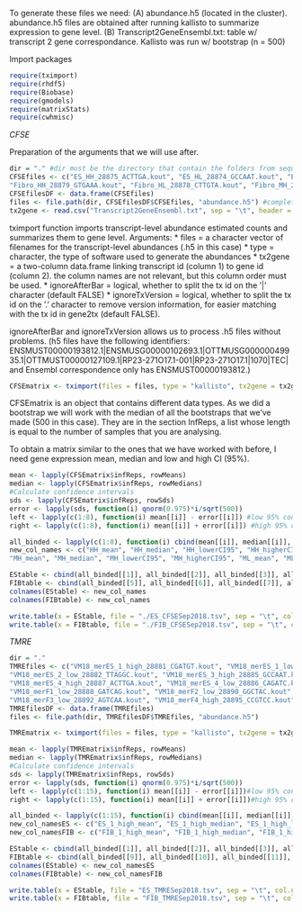 To generate these files we need: (A) abundance.h5 (located in the cluster). abundance.h5 files are obtained after running kallisto to summarize expression to gene level. 
(B) Transcript2GeneEnsembl.txt: table w/ transcript 2 gene correspondance. 
Kallisto was run w/ bootstrap (n = 500)

Import packages

```r
require(tximport)
require(rhdf5)
require(Biobase)
require(gmodels)
require(matrixStats)
require(cwhmisc)
```

*CFSE*

Preparation of the arguments that we will use after.

```r
dir = "." #dir must be the directory that contain the folders from sequencing facility (the ones below)
CFSEfiles <- c("ES_HH_28875_ACTTGA.kout", "ES_HL_28874_GCCAAT.kout", "ES_MH_28873_ACAGTG.kout", "ES_ML_28872_ATCACG.kout", 
"Fibro_HH_28879_GTGAAA.kout", "Fibro_HL_28878_CTTGTA.kout", "Fibro_MH_28877_GGCTAC.kout", "Fibro_ML_28876_TAGCTT.kout") #names of folders w/ .h5 files
CFSEfilesDF <- data.frame(CFSEfiles)
files <- file.path(dir, CFSEfilesDF$CFSEfiles, "abundance.h5") #complete path to files to summarize
tx2gene <- read.csv("Transcript2GeneEnsembl.txt", sep = "\t", header = TRUE) #loading the correspondence table (transcript 2 gene)
```

tximport function imports transcript-level abundance estimated counts and summarizes them to gene level. 
Arguments: 
* files = a character vector of filenames for the transcript-level abundances (.h5 in this case)
* type = character, the type of software used to generate the abundances
* tx2gene = a two-column data.frame linking transcript id (column 1) to gene id (column 2). the column names are not relevant, but this column order must be used. 
* ignoreAfterBar = logical, whether to split the tx id on the ’|’ character (default FALSE)
* ignoreTxVersion = logical, whether to split the tx id on the ’.’ character to remove version information,
for easier matching with the tx id in gene2tx (default FALSE).

ignoreAfterBar and ignoreTxVersion allows us to process .h5 files without problems. (h5 files have the following 
identifiers: ENSMUST00000193812.1|ENSMUSG00000102693.1|OTTMUSG00000049935.1|OTTMUST00000127109.1|RP23-271O17.1-001|RP23-271O17.1|1070|TEC|
and Ensembl correspondence only has ENSMUST00000193812.)

```r
CFSEmatrix <- tximport(files = files, type = "kallisto", tx2gene = tx2gene, ignoreAfterBar = TRUE, ignoreTxVersion = TRUE)
```

CFSEmatrix is an object that contains different data types. As we did a bootstrap we will work with the median
of all the bootstraps that we've made (500 in this case). They are in the section InfReps, a list whose 
length is equal to the number of samples that you are analysing. 

To obtain a matrix similar to the ones that we have worked with before, I need gene expression mean, median and low and high CI (95%).

```r
mean <- lapply(CFSEmatrix$infReps, rowMeans)
median <- lapply(CFSEmatrix$infReps, rowMedians)
#Calculate confidence intervals 
sds <- lapply(CFSEmatrix$infReps, rowSds)
error <- lapply(sds, function(i) qnorm(0.975)*i/sqrt(500))
left <- lapply(c(1:8), function(i) mean[[i]] - error[[i]]) #low 95% confidence interval
right <- lapply(c(1:8), function(i) mean[[i]] + error[[i]]) #high 95% confidence interval

all_binded <- lapply(c(1:8), function(i) cbind(mean[[i]], median[[i]], left[[i]], right[[i]]))
new_col_names <- c("HH_mean", "HH_median", "HH_lowerCI95", "HH_higherCI95", "HL_mean", "HL_median", "HL_lowerCI95", "HL_higherCI95", 
"MH_mean", "MH_median", "MH_lowerCI95", "MH_higherCI95", "ML_mean", "ML_median", "ML_lowerCI95", "ML_higherCI95")

EStable <- cbind(all_binded[[1]], all_binded[[2]], all_binded[[3]], all_binded[[4]]) 
FIBtable <- cbind(all_binded[[5]], all_binded[[6]], all_binded[[7]], all_binded[[8]])
colnames(EStable) <- new_col_names
colnames(FIBtable) <- new_col_names

write.table(x = EStable, file = "./ES_CFSESep2018.tsv", sep = "\t", col.names = NA, quote = FALSE, row.names = TRUE)
write.table(x = FIBtable, file = "./FIB_CFSESep2018.tsv", sep = "\t", col.names = NA, quote = FALSE, row.names = TRUE)
```

*TMRE* 

```r
dir = "."
TMREfiles <- c("VM18_merES_1_high_28881_CGATGT.kout", "VM18_merES_1_low_28880_ATCACG.kout", "VM18_merES_2_high_28883_TGACCA.kout", 
"VM18_merES_2_low_28882_TTAGGC.kout", "VM18_merES_3_high_28885_GCCAAT.kout", "VM18_merES_3_low_28884_ACAGTG.kout", 
"VM18_merES_4_high_28887_ACTTGA.kout", "VM18_merES_4_low_28886_CAGATC.kout", "VM18_merF1_high_28889_TAGCTT.kout", 
"VM18_merF1_low_28888_GATCAG.kout", "VM18_merF2_low_28890_GGCTAC.kout", "VM18_merF3_high_28893_AGTTCC.kout", 
"VM18_merF3_low_28892_AGTCAA.kout", "VM18_merF4_high_28895_CCGTCC.kout", "VM18_merF4_low_28894_ATGTCA.kout")  
TMREfilesDF <- data.frame(TMREfiles)
files <- file.path(dir, TMREfilesDF$TMREfiles, "abundance.h5") 
```

```r
TMREmatrix <- tximport(files = files, type = "kallisto", tx2gene = tx2gene, ignoreAfterBar = TRUE, ignoreTxVersion = TRUE)
```

```r
mean <- lapply(TMREmatrix$infReps, rowMeans)
median <- lapply(TMREmatrix$infReps, rowMedians)
#Calculate confidence intervals 
sds <- lapply(TMREmatrix$infReps, rowSds)
error <- lapply(sds, function(i) qnorm(0.975)*i/sqrt(500))
left <- lapply(c(1:15), function(i) mean[[i]] - error[[i]])#low 95% confidence interval
right <- lapply(c(1:15), function(i) mean[[i]] + error[[i]])#high 95% confidence interval

all_binded <- lapply(c(1:15), function(i) cbind(mean[[i]], median[[i]], left[[i]], right[[i]])) 
new_col_namesES <- c("ES_1_high_mean", "ES_1_high_median", "ES_1_high_lowerCI95", "ES_1_high_higherCI95", "ES_1_low_mean", "ES_1_low_median", "ES_1_low_lowerCI95", "ES_1_low_higherCI95", "ES_2_high_mean", "ES_2_high_median", "ES_2_high_lowerCI95", "ES_2_high_higherCI95", "ES_2_low_mean", "ES_2_low_median", "ES_2_low_lowerCI95", "ES_2_low_higherCI95", "ES_3_high_mean", "ES_3_high_median", "ES_3_high_lowerCI95", "ES_3_high_higherCI95", "ES_3_low_mean", "ES_3_low_median", "ES_3_low_lowerCI95", "ES_3_low_higherCI95", "ES_4_high_mean", "ES_4_high_median", "ES_4_high_lowerCI95", "ES_4_high_higherCI95", "ES_4_low_mean", "ES_4_low_median", "ES_4_low_lowerCI95", "ES_4_low_higherCI95")
new_col_namesFIB <- c("FIB_1_high_mean", "FIB_1_high_median", "FIB_1_high_lowerCI95", "FIB_1_high_higherCI95", "FIB_1_low_mean", "FIB_1_low_median", "FIB_1_low_lowerCI95", "FIB_1_low_higherCI95", "FIB_2_low_mean", "FIB_2_low_median", "FIB_2_low_lowerCI95", "FIB_2_low_higherCI95", "FIB_3_high_mean", "FIB_3_high_median", "FIB_3_high_lowerCI95", "FIB_3_high_higherCI95", "FIB_3_low_mean", "FIB_3_low_median", "FIB_3_low_lowerCI95", "FIB_3_low_higherCI95", "FIB_4_high_mean", "FIB_4_high_median", "FIB_4_high_lowerCI95", "FIB_4_high_higherCI95", "FIB_4_low_mean", "FIB_4_low_median", "FIB_4_low_lowerCI95", "FIB_4_low_higherCI95")

EStable <- cbind(all_binded[[1]], all_binded[[2]], all_binded[[3]], all_binded[[4]], all_binded[[5]], all_binded[[6]], all_binded[[7]], all_binded[[8]])
FIBtable <- cbind(all_binded[[9]], all_binded[[10]], all_binded[[11]], all_binded[[12]], all_binded[[13]], all_binded[[14]], all_binded[[15]])
colnames(EStable) <- new_col_namesES
colnames(FIBtable) <- new_col_namesFIB

write.table(x = EStable, file = "ES_TMRESep2018.tsv", sep = "\t", col.names = NA, quote = FALSE, row.names = TRUE)
write.table(x = FIBtable, file = "FIB_TMRESep2018.tsv", sep = "\t", col.names = NA, quote = FALSE, row.names = TRUE)
```

